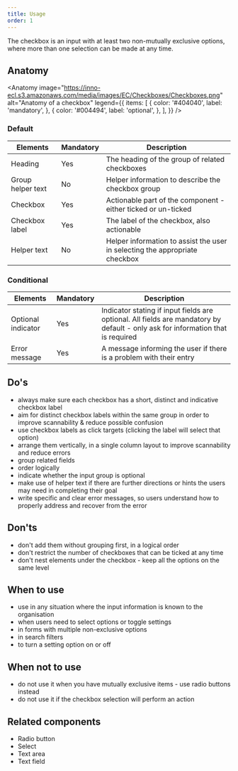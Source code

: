 ```yaml
---
title: Usage
order: 1
---
```



<Paragraph size="lead">
  The checkbox is an input with at least two non-mutually exclusive options,
  where more than one selection can be made at any time.
</Paragraph>

## Anatomy

<Anatomy
  image="https://inno-ecl.s3.amazonaws.com/media/images/EC/Checkboxes/Checkboxes.png"
  alt="Anatomy of a checkbox"
  legend={{
    items: [
      {
        color: '#404040',
        label: 'mandatory',
      },
      {
        color: '#004494',
        label: 'optional',
      },
    ],
  }}
/>

### Default

| Elements          | Mandatory | Description                                                                 |
| ----------------- | --------- | --------------------------------------------------------------------------- |
| Heading           | Yes       | The heading of the group of related checkboxes                              |
| Group helper text | No        | Helper information to describe the checkbox group                           |
| Checkbox          | Yes       | Actionable part of the component - either ticked or un-ticked               |
| Checkbox label    | Yes       | The label of the checkbox, also actionable                                  |
| Helper text       | No        | Helper information to assist the user in selecting the appropriate checkbox |

### Conditional

| Elements           | Mandatory | Description                                                                                                                     |
| ------------------ | --------- | ------------------------------------------------------------------------------------------------------------------------------- |
| Optional indicator | Yes       | Indicator stating if input fields are optional. All fields are mandatory by default - only ask for information that is required |
| Error message      | Yes       | A message informing the user if there is a problem with their entry                                                             |

## Do's

- always make sure each checkbox has a short, distinct and indicative checkbox label
- aim for distinct checkbox labels within the same group in order to improve scannability & reduce possible confusion
- use checkbox labels as click targets (clicking the label will select that option)
- arrange them vertically, in a single column layout to improve scannability and reduce errors
- group related fields
- order logically
- indicate whether the input group is optional
- make use of helper text if there are further directions or hints the users may need in completing their goal
- write specific and clear error messages, so users understand how to properly address and recover from the error

## Don'ts

- don't add them without grouping first, in a logical order
- don't restrict the number of checkboxes that can be ticked at any time
- don't nest elements under the checkbox - keep all the options on the same level

## When to use

- use in any situation where the input information is known to the organisation
- when users need to select options or toggle settings
- in forms with multiple non-exclusive options
- in search filters
- to turn a setting option on or off

## When not to use

- do not use it when you have mutually exclusive items - use <Link to="/ec/components/forms/radio/usage/">radio buttons</Link> instead
- do not use it if the checkbox selection will perform an action

## Related components

- <Link to="/ec/components/forms/radio/usage/" standalone>
    Radio button
  </Link>
- <Link to="/ec/components/forms/select/usage/" standalone>
    Select
  </Link>
- <Link to="/ec/components/forms/text-area/usage/" standalone>
    Text area
  </Link>
- <Link to="/ec/components/forms/text-field/usage/" standalone>
    Text field
  </Link>
